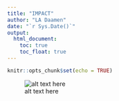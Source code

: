 ```yaml
---
title: "IMPACT"
author: "LA Daamen"
date: "`r Sys.Date()`"
output:
  html_document:  
    toc: true
    toc_float: true
---
```


```r
knitr::opts_chunk$set(echo = TRUE)
```

![alt text here](C:\Users\ladaa\OneDrive\Documents\IMPACT)
